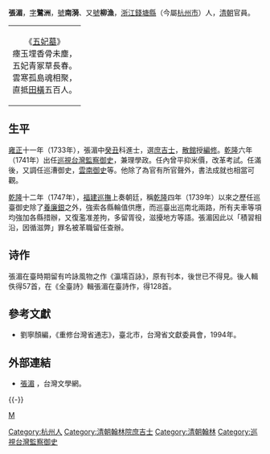 '''張湄'''，[[表字|字]]'''鷺洲'''，[[號|號]]'''南漪'''、又[[號|號]]'''柳漁'''，[[浙江|浙江]][[錢塘縣|錢塘縣]]（今屬[[杭州市|杭州市]]）人，[[清朝|清朝]]官員。
{| class="toccolours" style="float: right; margin-left: 0em; margin-right: 1em; font-size: 85%; background:#c6dbf7; color:black; width:20em; max-width: 40%;" cellspacing="1"  
| style="text-align: left;" |<div style="text-align: center;"> 《[[五妃墓|五妃墓]]》<br />瘞玉埋香骨未塵，<br />五妃青冢草長春。<br />雲寒孤島魂相聚，<br />直抵[[田橫|田橫]]五百人。</div>
|}
== 生平 ==
[[雍正|雍正]]十一年（1733年），張湄中[[癸丑|癸丑]]科進士，選[[庶吉士|庶吉士]]，[[散館|散館]]授[[編修|編修]]。[[乾隆|乾隆]]六年（1741年）出任[[巡視台灣監察御史|巡視台灣監察御史]]，兼理學政。任內曾平抑米價，改革考試。任滿後，又調任巡漕御史，[[雲南|雲南]][[御史|御史]]等。他除了為官有所官聲外，書法成就也相當可觀。

[[乾隆|乾隆]]十二年（1747年），[[福建巡撫|福建巡撫]]上奏朝廷，稱[[乾隆|乾隆]]四年（1739年）以來之歷任巡臺御史除了[[養廉銀|養廉銀]]之外，強索各縣輪值供應，而巡臺出巡南北兩路，所有夫車等項均強加各縣措辦，又復濫准差拘，多留胥役，滋擾地方等語。張湄因此以「積習相沿，因循滋弊」罪名被革職留任查辦。

== 诗作 ==
張湄在臺時期留有吟詠風物之作《瀛壖百詠》，原有刊本，後世已不得見。後人輯佚得57首，在《全臺詩》輯張湄在臺詩作，得128首。

== 參考文獻 ==
* 劉寧顏編，《重修台灣省通志》，臺北市，台灣省文獻委員會，1994年。

== 外部連結 ==
* [https://tln.nmtl.gov.tw/ch/m2/nmtl_w1_m2_c_6.aspx?Sid=171&k=%E5%BC%B5%E6%B9%84 張湄] {{Wayback|url=https://tln.nmtl.gov.tw/ch/m2/nmtl_w1_m2_c_6.aspx?Sid=171&k=%E5%BC%B5%E6%B9%84 |date=20210515235955 }}，台灣文學網。

{{-}}
{{start box}}
{{s-off}}
{{s-before|[[楊二酉|楊二酉]]}}
{{s-title|[[巡視台灣監察御史|巡視台灣監察御史]]（漢）|<small>乾隆六年（1741年）上任</small>}}
{{s-after|[[熊學鵬|熊學鵬]]}}
{{end box}}

{{雍正十一年癸丑科殿試金榜}}
{{台灣漢詩詩人}}

{{Authority control}}
{{DEFAULTSORT:Zhang張}}
[[category:张姓|M]]
[[Category:杭州人|Category:杭州人]]
[[Category:清朝翰林院庶吉士|Category:清朝翰林院庶吉士]]
[[Category:清朝翰林|Category:清朝翰林]]
[[Category:巡視台灣監察御史|Category:巡視台灣監察御史]]